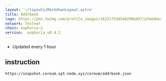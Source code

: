 ```yaml
---
layout: '~/layouts/MarkdownLayout.astro'
title: Addrbook
logo: https://pbs.twimg.com/profile_images/1623175385402986497/pfm8dHoo_400x400.jpg
network: Testnet
chain: euphoria-2 
version:  euphoria_v0.4.2
---
```

- Updated every 1 hour

## instruction

```
https://snapshot.coreum.spt-node.xyz/coreum/addrbook.json
```
